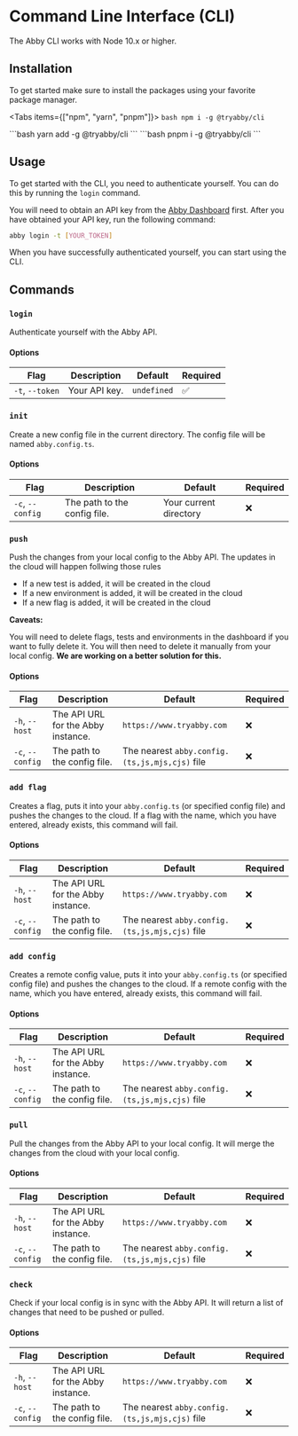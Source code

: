 
# Command Line Interface (CLI)

The Abby CLI works with Node 10.x or higher.

## Installation

To get started make sure to install the packages using your favorite package manager.

<Tabs items={["npm", "yarn", "pnpm"]}>
  <Tab>
    ```bash
    npm i -g @tryabby/cli
    ```
    </Tab>

  <Tab>
    ```bash
    yarn add -g @tryabby/cli
    ```
</Tab>
  <Tab>
    ```bash
    pnpm i -g @tryabby/cli
    ```
    </Tab>
</Tabs>

## Usage

To get started with the CLI, you need to authenticate yourself. You can do this by running the `login` command.

You will need to obtain an API key from the [Abby Dashboard](https://www.tryabby.com/profile) first. After you have obtained your API key, run the following command:

```bash
abby login -t [YOUR_TOKEN]
```

When you have successfully authenticated yourself, you can start using the CLI.

## Commands

### `login`

Authenticate yourself with the Abby API.

#### Options

| Flag            | Description   | Default     | Required |
| --------------- | ------------- | ----------- | -------- |
| `-t`, `--token` | Your API key. | `undefined` | ✅       |

### `init`

Create a new config file in the current directory. The config file will be named `abby.config.ts`.

#### Options

| Flag             | Description                  | Default                | Required |
| ---------------- | ---------------------------- | ---------------------- | -------- |
| `-c`, `--config` | The path to the config file. | Your current directory | ❌       |

### `push`

Push the changes from your local config to the Abby API.
The updates in the cloud will happen follwing those rules

- If a new test is added, it will be created in the cloud
- If a new environment is added, it will be created in the cloud
- If a new flag is added, it will be created in the cloud

**Caveats:**

You will need to delete flags, tests and environments in the dashboard if you want to fully delete it.
You will then need to delete it manually from your local config. **We are working on a better solution for this.**

#### Options

| Flag             | Description                        | Default                                        | Required |
| ---------------- | ---------------------------------- | ---------------------------------------------- | -------- |
| `-h`, `--host`   | The API URL for the Abby instance. | `https://www.tryabby.com`                      | ❌       |
| `-c`, `--config` | The path to the config file.       | The nearest `abby.config.(ts,js,mjs,cjs)` file | ❌       |

### `add flag`

Creates a flag, puts it into your `abby.config.ts` (or specified config file) and pushes the changes to the cloud.
If a flag with the name, which you have entered, already exists, this command will fail.

#### Options

| Flag             | Description                        | Default                                        | Required |
| ---------------- | ---------------------------------- | ---------------------------------------------- | -------- |
| `-h`, `--host`   | The API URL for the Abby instance. | `https://www.tryabby.com`                      | ❌       |
| `-c`, `--config` | The path to the config file.       | The nearest `abby.config.(ts,js,mjs,cjs)` file | ❌       |


### `add config`

Creates a remote config value, puts it into your `abby.config.ts` (or specified config file) and pushes the changes to the cloud.
If a remote config with the name, which you have entered, already exists, this command will fail.

#### Options

| Flag             | Description                        | Default                                        | Required |
| ---------------- | ---------------------------------- | ---------------------------------------------- | -------- |
| `-h`, `--host`   | The API URL for the Abby instance. | `https://www.tryabby.com`                      | ❌       |
| `-c`, `--config` | The path to the config file.       | The nearest `abby.config.(ts,js,mjs,cjs)` file | ❌       |

### `pull`

Pull the changes from the Abby API to your local config. It will merge the changes from the cloud with your local config.

#### Options

| Flag             | Description                        | Default                                        | Required |
| ---------------- | ---------------------------------- | ---------------------------------------------- | -------- |
| `-h`, `--host`   | The API URL for the Abby instance. | `https://www.tryabby.com`                      | ❌       |
| `-c`, `--config` | The path to the config file.       | The nearest `abby.config.(ts,js,mjs,cjs)` file | ❌       |

### `check`

Check if your local config is in sync with the Abby API. It will return a list of changes that need to be pushed or pulled.

#### Options

| Flag             | Description                        | Default                                        | Required |
| ---------------- | ---------------------------------- | ---------------------------------------------- | -------- |
| `-h`, `--host`   | The API URL for the Abby instance. | `https://www.tryabby.com`                      | ❌       |
| `-c`, `--config` | The path to the config file.       | The nearest `abby.config.(ts,js,mjs,cjs)` file | ❌       |
